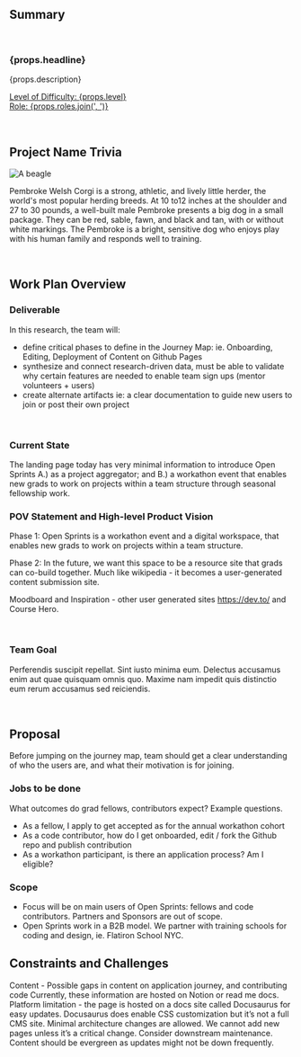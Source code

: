 ## Summary

<br />

<h3>{props.headline}</h3>
<p>{props.description}</p>

<p>
  <u>
    Level of Difficulty: <span>{props.level}</span>
    <br />
    Role: <span>{props.roles.join(', ')}</span>
  </u>
</p>

<br />

## Project Name Trivia

<p align="center">

![A beagle](./assets/corgi.png)

</p>

Pembroke Welsh Corgi is a strong, athletic, and lively little herder, the world's most popular herding breeds. At 10 to12 inches at the shoulder and 27 to 30 pounds, a well-built male Pembroke presents a big dog in a small package. They can be red, sable, fawn, and black and tan, with or without white markings. The Pembroke is a bright, sensitive dog who enjoys play with his human family and responds well to training.

<br />

## Work Plan Overview

### Deliverable

In this research, the team will: 
- define critical phases to define in the Journey Map: ie. Onboarding, Editing, Deployment of Content on Github Pages
- synthesize and connect research-driven data, must be able to validate why certain features are needed to enable team sign ups (mentor volunteers + users)
- create alternate artifacts ie: a clear documentation to guide new users to join or post their own project


<br />

### Current State

The landing page today has very minimal information to introduce Open Sprints A.) as a project aggregator; and B.) a workathon event that enables new grads to work on projects within a team structure through seasonal fellowship work.

### POV Statement and High-level Product Vision

Phase 1: Open Sprints is a workathon event and a digital workspace, that enables new grads to work on projects within a team structure. 

Phase 2: In the future, we want this space to be a resource site that grads can co-build together. Much like wikipedia - it becomes a user-generated content submission site. 

Moodboard and Inspiration - other user generated sites https://dev.to/ and Course Hero.

<br />

### Team Goal

Perferendis suscipit repellat. Sint iusto minima eum. Delectus accusamus enim aut quae quisquam omnis quo. Maxime nam impedit quis distinctio eum rerum accusamus sed reiciendis.

<br />

## Proposal

Before jumping on the journey map, team should get a clear understanding of who the users are, and what their motivation is for joining.

### Jobs to be done
What outcomes do grad fellows, contributors expect? Example questions. 
- As a fellow, I apply to get accepted as for the annual workathon cohort
- As a code contributor, how do I get onboarded, edit / fork the Github repo and publish contribution
- As a workathon participant, is there an application process? Am I eligible?


### Scope
- Focus will be on main users of Open Sprints: fellows and code contributors. Partners and Sponsors are out of scope.
- Open Sprints work in a B2B model. We partner with training schools for coding and design, ie. Flatiron School NYC.


## Constraints and Challenges

Content - Possible gaps in content on application journey, and contributing code Currently, these information are hosted on Notion or read me docs. 
Platform limitation - the page is hosted on a docs site called Docusaurus for easy updates. Docusaurus does enable CSS customization but it’s not a full CMS site. 
Minimal architecture changes are allowed. We cannot add new pages unless it’s a critical change.
Consider downstream maintenance. Content should be evergreen as updates might not be down frequently.

